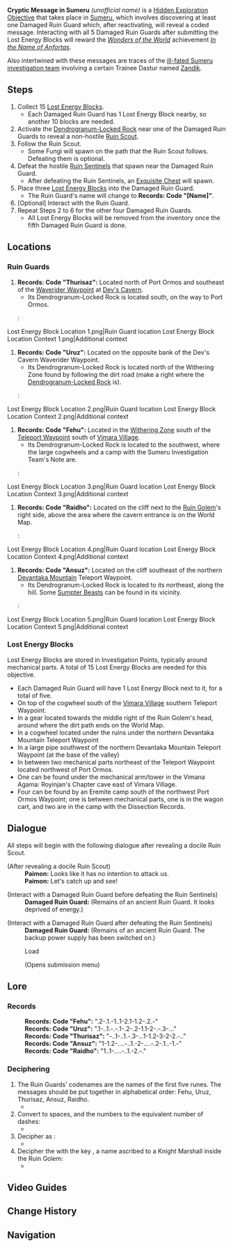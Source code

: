 {{See also|Cryptic Message in Dragonspine}}
{{Hidden Exploration Objectives Infobox
|image      = Cryptic Message in Sumeru.png
|type       = Unordered
|region     = Sumeru
|area       = Ardravi Valley
|loc        = 
|characters = Paimon; Traveler
}}
'''Cryptic Message in Sumeru''' ''(unofficial name)'' is a [[Hidden Exploration Objective]] that takes place in [[Sumeru]], which involves discovering at least one Damaged Ruin Guard which, after reactivating, will reveal a coded message. Interacting with all 5 Damaged Ruin Guards after submitting the Lost Energy Blocks will reward the ''[[Wonders of the World]]'' achievement ''[[In the Name of Anfortas]]''.

Also intertwined with these messages are traces of the [[Zandik's Legacy|ill-fated Sumeru investigation team]] involving a certain Trainee Dastur named [[Zandik]].

==Steps==
#Collect 15 [[Lost Energy Block|Lost Energy Blocks]].
#*Each Damaged Ruin Guard has 1 Lost Energy Block nearby, so another 10 blocks are needed.
#Activate the [[Dendrogranum-Locked Rock]] near one of the Damaged Ruin Guards to reveal a non-hostile [[Ruin Scout]].
#Follow the Ruin Scout.
#*Some Fungi will spawn on the path that the Ruin Scout follows. Defeating them is optional.
#Defeat the hostile [[Ruin Sentinel|Ruin Sentinels]] that spawn near the Damaged Ruin Guard.
#*After defeating the Ruin Sentinels, an [[Exquisite Chest]] will spawn.
#Place three [[Lost Energy Block]]s into the Damaged Ruin Guard.
#*The Ruin Guard's name will change to '''Records: Code "[Name]"'''.
# [Optional] Interact with the Ruin Guard.
#Repeat Steps 2 to 6 for the other four Damaged Ruin Guards.
#* All Lost Energy Blocks will be removed from the inventory once the fifth Damaged Ruin Guard is done.

==Locations==
===Ruin Guards===
#'''Records: Code "Thurisaz":''' Located north of Port Ormos and southeast of the [[Waverider Waypoint]] at [[Dev's Cavern]].
#*Its Dendrogranum-Locked Rock is located south, on the way to Port Ormos.
#:<gallery>
Lost Energy Block Location 1.png|Ruin Guard location
Lost Energy Block Location Context 1.png|Additional context
</gallery>
#'''Records: Code "Uruz":''' Located on the opposite bank of the Dev's Cavern Waverider Waypoint.
#*Its Dendrogranum-Locked Rock is located north of the Withering Zone found by following the dirt road (make a right where the [[Dendrogranum-Locked Rock]] is).
#:<gallery>
Lost Energy Block Location 2.png|Ruin Guard location
Lost Energy Block Location Context 2.png|Additional context
</gallery>
#'''Records: Code "Fehu":''' Located in the [[Withering Zone]] south of the [[Teleport Waypoint]] south of [[Vimara Village]].
#*Its Dendrogranum-Locked Rock is located to the southwest, where the large cogwheels and a camp with the Sumeru Investigation Team's Note are.
#:<gallery>
Lost Energy Block Location 3.png|Ruin Guard location
Lost Energy Block Location Context 3.png|Additional context
</gallery>
#'''Records: Code "Raidho":''' Located on the cliff next to the [[Ruin Golem]]'s right side, above the area where the cavern entrance is on the World Map.
#:<gallery>
Lost Energy Block Location 4.png|Ruin Guard location
Lost Energy Block Location Context 4.png|Additional context
</gallery>
#'''Records: Code "Ansuz":''' Located on the cliff southeast of the northern [[Devantaka Mountain]] Teleport Waypoint.
#*Its Dendrogranum-Locked Rock is located to its northeast, along the hill. Some [[Sumpter Beast]]s can be found in its vicinity.
#:<gallery>
Lost Energy Block Location 5.png|Ruin Guard location
Lost Energy Block Location Context 5.png|Additional context
</gallery>

===Lost Energy Blocks ===
{{For|images of each location|Lost Energy Block#Locations}}
Lost Energy Blocks are stored in Investigation Points, typically around mechanical parts. A total of 15 Lost Energy Blocks are needed for this objective.

* Each Damaged Ruin Guard will have 1 Lost Energy Block next to it, for a total of five.
* On top of the cogwheel south of the [[Vimara Village]] southern Teleport Waypoint.
* In a gear located towards the middle right of the Ruin Golem's head, around where the dirt path ends on the World Map.
* In a cogwheel located under the ruins under the northern Devantaka Mountain Teleport Waypoint
* In a large pipe southwest of the northern Devantaka Mountain Teleport Waypoint (at the base of the valley)
* In between two mechanical parts northeast of the Teleport Waypoint located northwest of Port Ormos.
* One can be found under the mechanical arm/tower in the Vimana Agama: Royinjan's Chapter cave east of Vimara Village.
* Four can be found by an Eremite camp south of the northwest Port Ormos Waypoint; one is between mechanical parts, one is in the wagon cart, and two are in the camp with the Dissection Records.

==Dialogue==
All steps will begin with the following dialogue after revealing a docile Ruin Scout.

{{Dialogue start}}
;(After revealing a docile Ruin Scout)
:'''Paimon:''' Looks like it has no intention to attack us.
:'''Paimon:''' Let's catch up and see!

;(Interact with a Damaged Ruin Guard before defeating the Ruin Sentinels)
:'''Damaged Ruin Guard:''' (Remains of an ancient Ruin Guard. It looks deprived of energy.)

;(Interact with a Damaged Ruin Guard after defeating the Ruin Sentinels)
:'''Damaged Ruin Guard:''' (Remains of an ancient Ruin Guard. The backup power supply has been switched on.)
:{{DIcon|Quest}} Load
:;(Opens submission menu)
{{Dialogue end}}

==Lore==
{{Quote|We [[Schwanenritter]]s have fought to the last one|Decoded message}}
===Records===
{{Dialogue start}}
:'''Records: Code "Fehu":''' ".2-.1.-1..1-2.1-1.2-.2.-"
:'''Records: Code "Uruz":''' ".1-..1.-.-.1-.2-.2-1.1-2-.-.3-..."
:'''Records: Code "Thurisaz":''' "-..1-..1.-.3-...1-1.2-3-2-2.-.."
:'''Records: Code "Ansuz":''' "1-1.2-....-..1.-2-....-.2-.1..-1.-"
:'''Records: Code "Raidho":''' "1..1-....-..1.-2.-."
{{Dialogue end}}

===Deciphering===
#The Ruin Guards' codenames are the names of the first five {{w|Futhark}} runes. The messages should be put together in alphabetical order: Fehu, Uruz, Thurisaz, Ansuz, Raidho.
#*{{F|.2-.1.-1..1-2.1-1.2-.2.-.1-..1.-.-.1-.2-.2-1.1-2-.-.3-...-..1-..1.-.3-...1-1.2-3-2-2.-..1-1.2-....-..1.-2-....-.2-.1..-1.-1..1-....-..1.-2.-.}}
#Convert {{F|-}} to spaces, and the numbers to the equivalent number of dashes:
#*{{F|.-- .-. -..- --.- -.-- .--. .- ..-. . .- .-- .-- -.- -- . .--- ... ..- ..-. .--- ...- -.-- --- -- --. ..- -.-- .... ..-. -- .... .-- .-.. -. -..- .... ..-. --. .}}
#Decipher as {{w|Morse code}}:
#*{{F|WRXQYPAFEAWWKMEJSUFJVYOMGUYHFMHWLNXHFGE}}
#Decipher the {{w|Vigenère cipher}} with the key {{F|ANFORTAS}}, a name ascribed to a Knight Marshall inside the Ruin Golem:
#*{{F|WESCHWANENRITTERSHAVEFOUGHTTOTHELASTONE}}

==Video Guides==
{{EVT
|video1   = https://youtu.be/qu1NkMoba6o
|caption1 = Cryptic Message in Sumeru: All Lost Energy Block Locations
}}

==Change History==
{{Change History|3.0}}

==Navigation==
{{Hidden Exploration Objective Navbox|Unordered}}